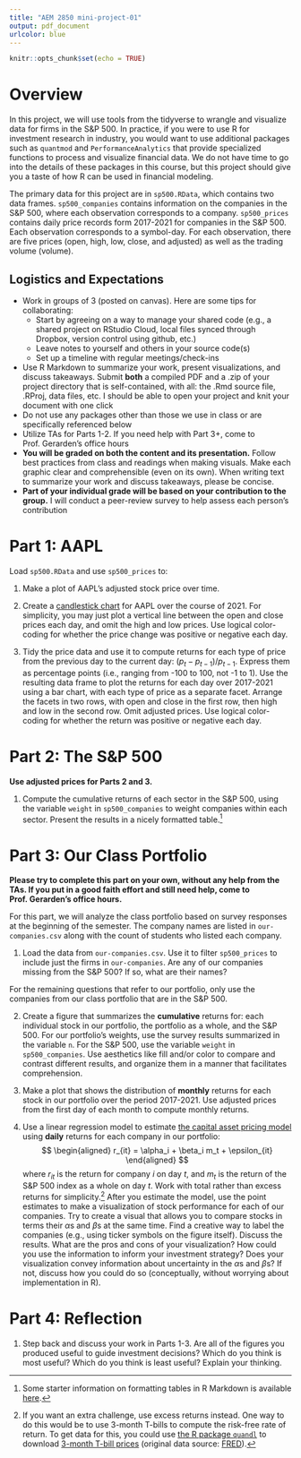 ```yaml
---
title: "AEM 2850 mini-project-01"
output: pdf_document
urlcolor: blue
---
```


```r
knitr::opts_chunk$set(echo = TRUE)
```

# Overview

In this project, we will use tools from the tidyverse to wrangle and visualize data for firms in the S&P 500. In practice, if you were to use R for investment research in industry, you would want to use additional packages such as `quantmod` and `PerformanceAnalytics` that provide specialized functions to process and visualize financial data. We do not have time to go into the details of these packages in this course, but this project should give you a taste of how R can be used in financial modeling.

The primary data for this project are in `sp500.RData`, which contains two data frames. `sp500_companies` contains information on the companies in the S&P 500, where each observation corresponds to a company. `sp500_prices` contains daily price records form 2017-2021 for companies in the S&P 500. Each observation corresponds to a symbol-day. For each observation, there are five prices (open, high, low, close, and adjusted) as well as the trading volume (volume).


## Logistics and Expectations

- Work in groups of 3 (posted on canvas). Here are some tips for collaborating:
  - Start by agreeing on a way to manage your shared code (e.g., a shared project on RStudio Cloud, local files synced through Dropbox, version control using github, etc.)
  - Leave notes to yourself and others in your source code(s)
  - Set up a timeline with regular meetings/check-ins
- Use R Markdown to summarize your work, present visualizations, and discuss takeaways. Submit **both** a compiled PDF and a .zip of your project directory that is self-contained, with all: the .Rmd source file, .RProj, data files, etc. I should be able to open your project and knit your document with one click
- Do not use any packages other than those we use in class or are specifically referenced below
- Utilize TAs for Parts 1-2. If you need help with Part 3+, come to Prof. Gerarden's office hours
- **You will be graded on both the content and its presentation.** Follow best practices from class and readings when making visuals. Make each graphic clear and comprehensible (even on its own). When writing text to summarize your work and discuss takeaways, please be concise.
- **Part of your individual grade will be based on your contribution to the group.** I will conduct a peer-review survey to help assess each person's contribution



# Part 1: AAPL

Load `sp500.RData` and use `sp500_prices` to:

1. Make a plot of AAPL's adjusted stock price over time.

2. Create a [candlestick chart](https://en.wikipedia.org/wiki/Candlestick_chart) for AAPL over the course of 2021. For simplicity, you may just plot a vertical line between the open and close prices each day, and omit the high and low prices. Use logical color-coding for whether the price change was positive or negative each day.

3. Tidy the price data and use it to compute returns for each type of price from the previous day to the current day: $(p_t - p_{t-1})/p_{t-1}$. Express them as percentage points (i.e., ranging from -100 to 100, not -1 to 1). Use the resulting data frame to plot the returns for each day over 2017-2021 using a bar chart, with each type of price as a separate facet. Arrange the facets in two rows, with open and close in the first row, then high and low in the second row. Omit adjusted prices. Use logical color-coding for whether the return was positive or negative each day.


# Part 2: The S&P 500

**Use adjusted prices for Parts 2 and 3.**

<!-- Summarize the performance of the S&P 500 over the period 2017-2021: -->

1. Compute the cumulative returns of each sector in the S&P 500, using the variable `weight` in `sp500_companies` to weight companies within each sector. Present the results in a nicely formatted table.^[Some starter information on formatting tables in R Markdown is available [here](https://rmarkdown.rstudio.com/lesson-7.html).]



# Part 3: Our Class Portfolio

**Please try to complete this part on your own, without any help from the TAs. If you put in a good faith effort and still need help, come to Prof. Gerarden's office hours.**

For this part, we will analyze the class portfolio based on survey responses at the beginning of the semester. The company names are listed in `our-companies.csv` along with the count of students who listed each company.

1. Load the data from `our-companies.csv`. Use it to filter `sp500_prices` to include just the firms in `our-companies`. Are any of our companies missing from the S&P 500? If so, what are their names?

For the remaining questions that refer to our portfolio, only use the companies from our class portfolio that are in the S&P 500.

2. Create a figure that summarizes the **cumulative** returns for: each individual stock in our portfolio, the portfolio as a whole, and the S&P 500. For our portfolio's weights, use the survey results summarized in the variable `n`. For the S&P 500, use the variable `weight` in `sp500_companies`. Use aesthetics like fill and/or color to compare and contrast different results, and organize them in a manner that facilitates comprehension.

3. Make a plot that shows the distribution of **monthly** returns for each stock in our portfolio over the period 2017-2021. Use adjusted prices from the first day of each month to compute monthly returns.

4. Use a linear regression model to estimate [the capital asset pricing model](https://en.wikipedia.org/wiki/Modern_portfolio_theory#Capital_asset_pricing_model) using **daily** returns for each company in our portfolio:
$$
\begin{aligned}
 r_{it} = \alpha_i + \beta_i m_t + \epsilon_{it}
\end{aligned}
$$
where $r_{it}$ is the return for company $i$ on day $t$, and $m_t$ is the return of the S&P 500 index as a whole on day $t$. Work with total rather than excess returns for simplicity.^[If you want an extra challenge, use excess returns instead. One way to do this would be to use 3-month T-bills to compute the risk-free rate of return. To get data for this, you could use [the R package `quandl`](https://data.nasdaq.com/tools/r) to download [3-month T-bill prices](https://data.nasdaq.com/data/FRED/DTB3-3month-treasury-bill-secondary-market-rate) (original data source: [FRED](https://fred.stlouisfed.org/series/DTB3)).] After you estimate the model, use the point estimates to make a visualization of stock performance for each of our companies. Try to create a visual that allows you to compare stocks in terms their $\alpha$s and $\beta$s at the same time. Find a creative way to label the companies (e.g., using ticker symbols on the figure itself). Discuss the results. What are the pros and cons of your visualization? How could you use the information to inform your investment strategy? Does your visualization convey information about uncertainty in the $\alpha$s and $\beta$s? If not, discuss how you could do so (conceptually, without worrying about implementation in R).

# Part 4: Reflection

1. Step back and discuss your work in Parts 1-3. Are all of the figures you produced useful to guide investment decisions? Which do you think is most useful? Which do you think is least useful? Explain your thinking.
